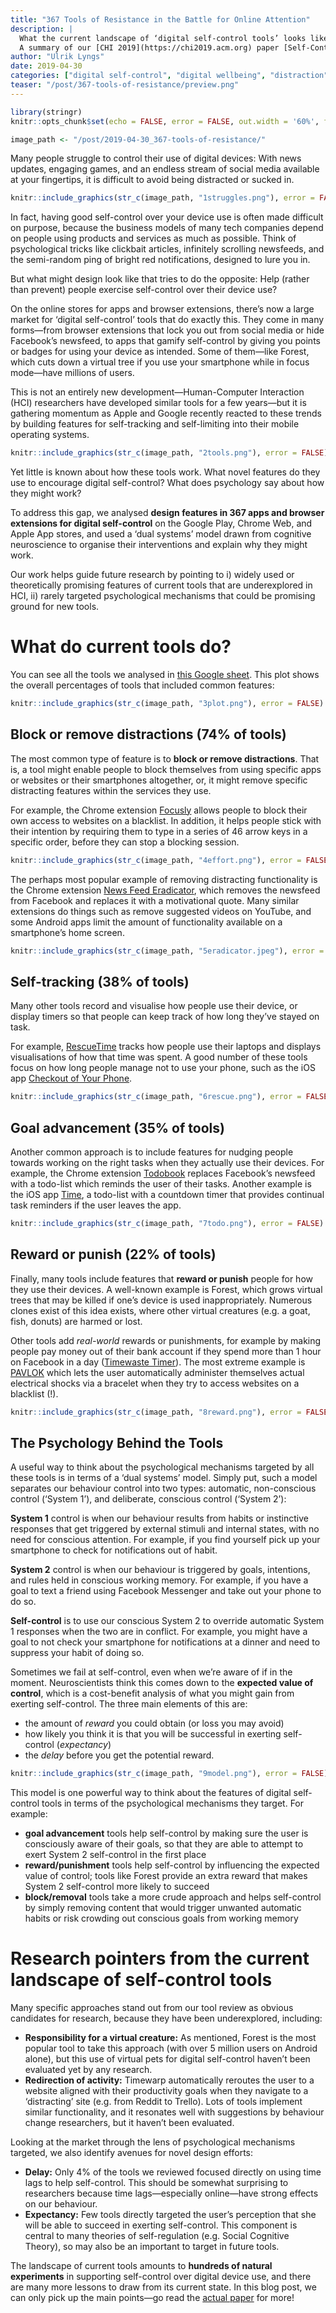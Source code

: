 ```yaml
---
title: "367 Tools of Resistance in the Battle for Online Attention"
description: |
  What the current landscape of ‘digital self-control tools’ looks like, and the psychology behind it\: 
  A summary of our [CHI 2019](https://chi2019.acm.org) paper [Self-Control in Cyberspace: Applying Dual Systems Theory to a Review of Digital Self-Control Tools](https://ulriklyngs.com/publications).
author: "Ulrik Lyngs"
date: 2019-04-30
categories: ["digital self-control", "digital wellbeing", "distraction", "attention"]
teaser: "/post/367-tools-of-resistance/preview.png"
---
```


```r
library(stringr)
knitr::opts_chunk$set(echo = FALSE, error = FALSE, out.width = '60%', fig.align = 'center')

image_path <- "/post/2019-04-30_367-tools-of-resistance/"

```

Many people struggle to control their use of digital devices: With news updates, engaging games, and an endless stream of social media available at your fingertips, it is difficult to avoid being distracted or sucked in.

```r
knitr::include_graphics(str_c(image_path, "1struggles.png"), error = FALSE)
```


In fact, having good self-control over your device use is often made difficult on purpose, because the business models of many tech companies depend on people using products and services as much as possible. Think of psychological tricks like clickbait articles, infinitely scrolling newsfeeds, and the semi-random ping of bright red notifications, designed to lure you in.

But what might design look like that tries to do the opposite: Help (rather than prevent) people exercise self-control over their device use?

On the online stores for apps and browser extensions, there’s now a large market for ‘digital self-control’ tools that do exactly this. They come in many forms---from browser extensions that lock you out from social media or hide Facebook’s newsfeed, to apps that gamify self-control by giving you points or badges for using your device as intended. Some of them---like Forest, which cuts down a virtual tree if you use your smartphone while in focus mode---have millions of users.

This is not an entirely new development---Human-Computer Interaction (HCI) researchers have developed similar tools for a few years---but it is gathering momentum as Apple and Google recently reacted to these trends by building features for self-tracking and self-limiting into their mobile operating systems.

```r
knitr::include_graphics(str_c(image_path, "2tools.png"), error = FALSE)
```

Yet little is known about how these tools work. What novel features do they use to encourage digital self-control? What does psychology say about how they might work?

To address this gap, we analysed **design features in 367 apps and browser extensions for digital self-control** on the Google Play, Chrome Web, and Apple App stores, and used a ‘dual systems’ model drawn from cognitive neuroscience to organise their interventions and explain why they might work.

Our work helps guide future research by pointing to i) widely used or theoretically promising features of current tools that are underexplored in HCI, ii) rarely targeted psychological mechanisms that could be promising ground for new tools.

# What do current tools do?

You can see all the tools we analysed in [this Google sheet](https://docs.google.com/spreadsheets/d/1BVBCBOZQY_K7qYmDiSIail07F6D1iDG1OkoFyazb5Y4/edit?usp=sharing). This plot shows the overall percentages of tools that included common features:

```r
knitr::include_graphics(str_c(image_path, "3plot.png"), error = FALSE)
```

## Block or remove distractions (74% of tools)
The most common type of feature is to **block or remove distractions**. That is, a tool might enable people to block themselves from using specific apps or websites or their smartphones altogether, or, it might remove specific distracting features within the services they use.

For example, the Chrome extension [Focusly](https://chrome.google.com/webstore/detail/focusly/jlihnplddpebplnfafhdanaiapbeikbk?hl=gb) allows people to block their own access to websites on a blacklist. In addition, it helps people stick with their intention by requiring them to type in a series of 46 arrow keys in a specific order, before they can stop a blocking session.

```r
knitr::include_graphics(str_c(image_path, "4effort.png"), error = FALSE)
```

The perhaps most popular example of removing distracting functionality is the Chrome extension [News Feed Eradicator](https://chrome.google.com/webstore/detail/news-feed-eradicator-for/fjcldmjmjhkklehbacihaiopjklihlgg?hl=gb), which removes the newsfeed from Facebook and replaces it with a motivational quote. Many similar extensions do things such as remove suggested videos on YouTube, and some Android apps limit the amount of functionality available on a smartphone’s home screen.

```r
knitr::include_graphics(str_c(image_path, "5eradicator.jpeg"), error = FALSE)
```

## Self-tracking (38% of tools)
Many other tools record and visualise how people use their device, or display timers so that people can keep track of how long they’ve stayed on task.

For example, [RescueTime](https://www.rescuetime.com/dashboard) tracks how people use their laptops and displays visualisations of how that time was spent. A good number of these tools focus on how long people manage not to use your phone, such as the iOS app [Checkout of Your Phone](https://itunes.apple.com/gb/app/checkout-of-your-phone/id1051880452?mt=8&ign-mpt=uo%3D4).

```r
knitr::include_graphics(str_c(image_path, "6rescue.png"), error = FALSE)
```

## Goal advancement (35% of tools)
Another common approach is to include features for nudging people towards working on the right tasks when they actually use their devices. For example, the Chrome extension [Todobook](https://chrome.google.com/webstore/detail/todobook/ihbejplhkeifejcpijadinaicidddbde?hl=en) replaces Facebook’s newsfeed with a todo-list which reminds the user of their tasks. Another example is the iOS app [Time](https://itunes.apple.com/gb/app/time-defeat-distraction/id1313017655?mt=8&ign-mpt=uo%3D4), a todo-list with a countdown timer that provides continual task reminders if the user leaves the app.

```r
knitr::include_graphics(str_c(image_path, "7todo.png"), error = FALSE)
```

## Reward or punish (22% of tools)
Finally, many tools include features that **reward or punish** people for how they use their devices. A well-known example is Forest, which grows virtual trees that may be killed if one’s device is used inappropriately. Numerous clones exist of this idea exists, where other virtual creatures (e.g. a goat, fish, donuts) are harmed or lost.

Other tools add *real-world* rewards or punishments, for example by making people pay money out of their bank account if they spend more than 1 hour on Facebook in a day ([Timewaste Timer](https://chrome.google.com/webstore/detail/timewaste-timer/pengblgbipcdkpigibniogojheaokckd?hl=gb)). The most extreme example is [PAVLOK](https://chrome.google.com/webstore/detail/pavlok-productivity/hefieeppocndiofffcfpkbfnjcooacib?hl=gb) which lets the user automatically administer themselves actual electrical shocks via a bracelet when they try to access websites on a blacklist (!).

```r
knitr::include_graphics(str_c(image_path, "8reward.png"), error = FALSE)
```

## The Psychology Behind the Tools
A useful way to think about the psychological mechanisms targeted by all these tools is in terms of a ‘dual systems’ model. Simply put, such a model separates our behaviour control into two types: automatic, non-conscious control (‘System 1’), and deliberate, conscious control (‘System 2’):

**System 1** control is when our behaviour results from habits or instinctive responses that get triggered by external stimuli and internal states, with no need for conscious attention. For example, if you find yourself pick up your smartphone to check for notifications out of habit.

**System 2** control is when our behaviour is triggered by goals, intentions, and rules held in conscious working memory. For example, if you have a goal to text a friend using Facebook Messenger and take out your phone to do so.

**Self-control** is to use our conscious System 2 to override automatic System 1 responses when the two are in conflict. For example, you might have a goal to not check your smartphone for notifications at a dinner and need to suppress your habit of doing so.

Sometimes we fail at self-control, even when we’re aware of if in the moment. Neuroscientists think this comes down to the **expected value of control**, which is a cost-benefit analysis of what you might gain from exerting self-control. The three main elements of this are:

- the amount of *reward* you could obtain (or loss you may avoid)
- how likely you think it is that you will be successful in exerting self-control (*expectancy*)
- the *delay* before you get the potential reward.

```r
knitr::include_graphics(str_c(image_path, "9model.png"), error = FALSE)
```

This model is one powerful way to think about the features of digital self-control tools in terms of the psychological mechanisms they target. For example:

- **goal advancement** tools help self-control by making sure the user is consciously aware of their goals, so that they are able to attempt to exert System 2 self-control in the first place
- **reward/punishment** tools help self-control by influencing the expected value of control; tools like Forest provide an extra reward that makes System 2 self-control more likely to succeed
- **block/removal** tools take a more crude approach and helps self-control by simply removing content that would trigger unwanted automatic habits or risk crowding out conscious goals from working memory

# Research pointers from the current landscape of self-control tools
Many specific approaches stand out from our tool review as obvious candidates for research, because they have been underexplored, including:

- **Responsibility for a virtual creature:** As mentioned, Forest is the most popular tool to take this approach (with over 5 million users on Android alone), but this use of virtual pets for digital self-control haven’t been evaluated yet by any research.
- **Redirection of activity:** Timewarp automatically reroutes the user to a website aligned with their productivity goals when they navigate to a ‘distracting’ site (e.g. from Reddit to Trello). Lots of tools implement similar functionality, and it resonates well with suggestions by behaviour change researchers, but it haven’t been evaluated.

Looking at the market through the lens of psychological mechanisms targeted, we also identify avenues for novel design efforts:

- **Delay:** Only 4% of the tools we reviewed focused directly on using time lags to help self-control. This should be somewhat surprising to researchers because time lags---especially online---have strong effects on our behaviour.
- **Expectancy:** Few tools directly targeted the user’s perception that she will be able to succeed in exerting self-control. This component is central to many theories of self-regulation (e.g. Social Cognitive Theory), so may also be an important to target in future tools.

The landscape of current tools amounts to **hundreds of natural experiments** in supporting self-control over digital device use, and there are many more lessons to draw from its current state. In this blog post, we can only pick up the main points---go read the [actual paper](https://ulriklyngs.com/publications) for more!